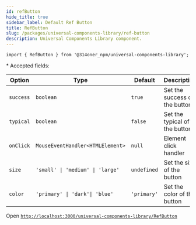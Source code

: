 ```yaml
---
id: refButton
hide_title: true
sidebar_label: Default Ref Button
title: RefButton
slug: /packages/universal-components-library/ref-button
description: Universal Components Library component.
---
```


```
import { RefButton } from '@314oner_npm/universal-components-library';
```

\* Accepted fields:

| Option    | Type                                        | Default     | Description                   |
| --------- | ------------------------------------------- | ----------- | ----------------------------- |
| `success` | `boolean`                                   | `true`      | Set the success of the button |
| `typical` | `boolean`                                   | `false`     | Set the typical of the button |
| `onClick` | `MouseEventHandler<HTMLElement>`            | `null   `   | Element click handler         |
| `size`    | <code>'small' \| 'medium' \| 'large'</code> | `undefined` | Set the size of the button    |
| `color`   | <code>'primary' \| 'dark'\| 'blue'</code>   | `'primary'` | Set the color of the button   |

Open [`http://localhost:3000/universal-components-library/RefButton`](http://localhost:3000/universal-components-library/RefButton)
